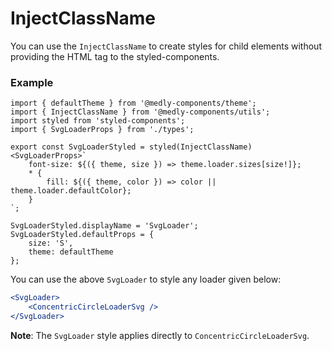 
<Meta title="Utils/Components/InjectClassName" />

# InjectClassName

You can use the `InjectClassName` to create styles for child elements without providing the HTML tag to the styled-components.

### Example

```tsx
import { defaultTheme } from '@medly-components/theme';
import { InjectClassName } from '@medly-components/utils';
import styled from 'styled-components';
import { SvgLoaderProps } from './types';

export const SvgLoaderStyled = styled(InjectClassName)<SvgLoaderProps>`
    font-size: ${({ theme, size }) => theme.loader.sizes[size!]};
    * {
        fill: ${({ theme, color }) => color || theme.loader.defaultColor};
    }
`;

SvgLoaderStyled.displayName = 'SvgLoader';
SvgLoaderStyled.defaultProps = {
    size: 'S',
    theme: defaultTheme
};
```

You can use the above `SvgLoader` to style any loader given below:

```jsx
<SvgLoader>
    <ConcentricCircleLoaderSvg />
</SvgLoader>
```

**Note**: The `SvgLoader` style applies directly to `ConcentricCircleLoaderSvg`.
